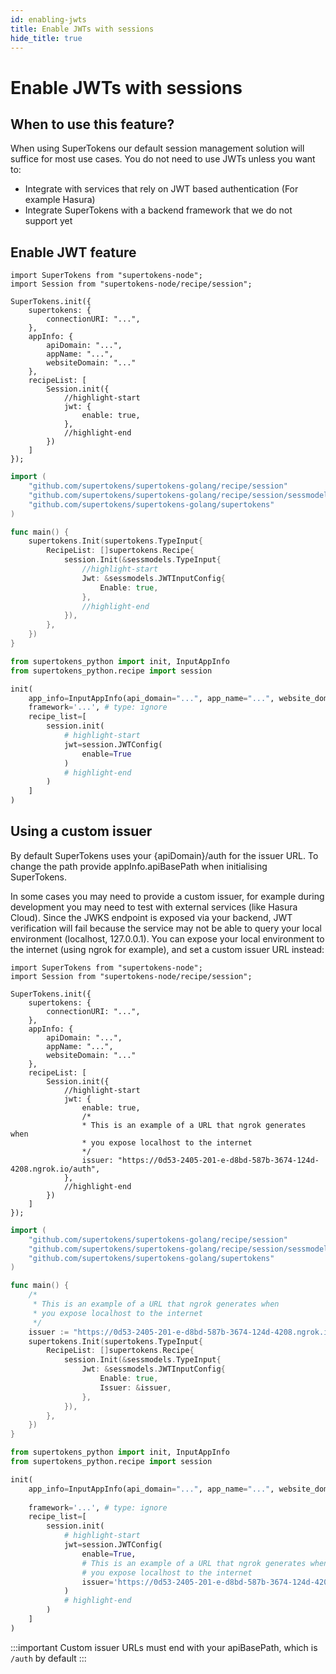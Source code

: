 ```yaml
---
id: enabling-jwts
title: Enable JWTs with sessions
hide_title: true
---
```


<!-- COPY DOCS -->
<!-- ./session/common-customizations/sessions/with-jwt/enabling-jwts.mdx -->


# Enable JWTs with sessions

## When to use this feature?

When using SuperTokens our default session management solution will suffice for most use cases. You do not need to use JWTs unless you want to:

- Integrate with services that rely on JWT based authentication (For example Hasura)
- Integrate SuperTokens with a backend framework that we do not support yet

## Enable JWT feature

<BackendSDKTabs>
<TabItem value="nodejs">

```tsx
import SuperTokens from "supertokens-node";
import Session from "supertokens-node/recipe/session";

SuperTokens.init({
    supertokens: {
        connectionURI: "...",
    },
    appInfo: {
        apiDomain: "...",
        appName: "...",
        websiteDomain: "..."
    },
    recipeList: [
        Session.init({
            //highlight-start
            jwt: {
                enable: true,
            },
            //highlight-end
        })
    ]
});
```
</TabItem>
<TabItem value="go">

```go
import (
	"github.com/supertokens/supertokens-golang/recipe/session"
	"github.com/supertokens/supertokens-golang/recipe/session/sessmodels"
	"github.com/supertokens/supertokens-golang/supertokens"
)

func main() {
	supertokens.Init(supertokens.TypeInput{
		RecipeList: []supertokens.Recipe{
			session.Init(&sessmodels.TypeInput{
				//highlight-start
				Jwt: &sessmodels.JWTInputConfig{
					Enable: true,
				},
				//highlight-end
			}),
		},
	})
}
```
</TabItem>
<TabItem value="python">

```python
from supertokens_python import init, InputAppInfo
from supertokens_python.recipe import session

init(
    app_info=InputAppInfo(api_domain="...", app_name="...", website_domain="..."),
    framework='...', # type: ignore
    recipe_list=[
        session.init(
            # highlight-start
            jwt=session.JWTConfig(
                enable=True
            )
            # highlight-end
        )
    ]
)
```

</TabItem>
</BackendSDKTabs>

## Using a custom issuer

By default SuperTokens uses your <BackendSDKCasing>{apiDomain}/auth</BackendSDKCasing> for the issuer URL. To change the path provide <BackendSDKCasing>appInfo.apiBasePath</BackendSDKCasing> when initialising SuperTokens.

In some cases you may need to provide a custom issuer, for example during development you may need to test with external services (like Hasura Cloud). Since the JWKS endpoint is exposed via your backend, JWT verification will fail because the service may not be able to query your local environment (localhost, 127.0.0.1). You can expose your local environment to the internet (using ngrok for example), and set a custom issuer URL instead:

<BackendSDKTabs>
<TabItem value="nodejs">

```tsx
import SuperTokens from "supertokens-node";
import Session from "supertokens-node/recipe/session";

SuperTokens.init({
    supertokens: {
        connectionURI: "...",
    },
    appInfo: {
        apiDomain: "...",
        appName: "...",
        websiteDomain: "..."
    },
    recipeList: [
        Session.init({
            //highlight-start
            jwt: {
                enable: true,
                /*
                * This is an example of a URL that ngrok generates when
                * you expose localhost to the internet
                */
                issuer: "https://0d53-2405-201-e-d8bd-587b-3674-124d-4208.ngrok.io/auth",
            },
            //highlight-end
        })
    ]
});
```
</TabItem>
<TabItem value="go">

```go
import (
	"github.com/supertokens/supertokens-golang/recipe/session"
	"github.com/supertokens/supertokens-golang/recipe/session/sessmodels"
	"github.com/supertokens/supertokens-golang/supertokens"
)

func main() {
	/*
	 * This is an example of a URL that ngrok generates when
	 * you expose localhost to the internet
	 */
	issuer := "https://0d53-2405-201-e-d8bd-587b-3674-124d-4208.ngrok.io/auth"
	supertokens.Init(supertokens.TypeInput{
		RecipeList: []supertokens.Recipe{
			session.Init(&sessmodels.TypeInput{
				Jwt: &sessmodels.JWTInputConfig{
					Enable: true,
					Issuer: &issuer,
				},
			}),
		},
	})
}
```
</TabItem>
<TabItem value="python">

```python
from supertokens_python import init, InputAppInfo
from supertokens_python.recipe import session

init(
    app_info=InputAppInfo(api_domain="...", app_name="...", website_domain="..."),
    
    framework='...', # type: ignore
    recipe_list=[
	    session.init(
            # highlight-start
            jwt=session.JWTConfig(
                enable=True,
                # This is an example of a URL that ngrok generates when
                # you expose localhost to the internet
                issuer='https://0d53-2405-201-e-d8bd-587b-3674-124d-4208.ngrok.io/auth'
            )
            # highlight-end
        )
    ]
)
```

</TabItem>
</BackendSDKTabs>

:::important
Custom issuer URLs must end with your <BackendSDKCasing>apiBasePath</BackendSDKCasing>, which is `/auth` by default
:::